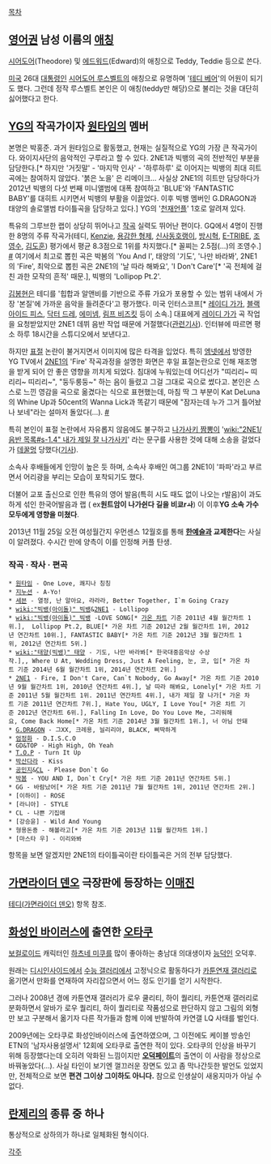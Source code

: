 [[목차]]
== [[영어]]권 남성 이름의 [[애칭]] ==
[[시어도어]](Theodore) 및 [[에드워드]](Edward)의 애칭으로 Teddy, Teddie 등으로 쓴다.

[[미국]] 26대 [[대통령]]인 [[시어도어 루스벨트]]의 애칭으로 유명하며 '[[테디 베어]]'의 어원이 되기도 했다. 그런데 정작 루스벨트 본인은 이 애칭(teddy만 해당)으로 불리는 것을 대단히 싫어했다고 한다.

== [[YG]]의 작곡가이자 [[원타임]]의 멤버 ==
본명은 박홍준. 과거 원타임으로 활동했고, 현재는 실질적으로 YG의 가장 큰 작곡가이다. 와이지사단의 음악적인 구루라고 할 수 있다. 2NE1과 빅뱅의 곡의 전반적인 부분을 담당한다.[* 하지만 '거짓말' - '마지막 인사' - '하루하루' 로 이어지는 빅뱅의 최대 히트곡에는 참여하지 않았다. '붉은 노을' 은 리메이크… 사실상 2NE1의 히트만 담당하다가 2012년 빅뱅의 다섯 번째 미니앨범에 대폭 참여하고 'BLUE'와 'FANTASTIC BABY'를 대히트 시키면서 빅뱅의 부활을 이끌었다. 이후 빅뱅 멤버인 G.DRAGON과 태양의 솔로앨범 타이틀곡을 담당하고 있다.] YG의 '[[천재]][[언플]]' 1호로 알려져 있다.

특유의 그루브한 랩이 상당히 뛰어나고 [[작곡]] 실력도 뛰어난 편이다. GQ에서 4명이 진행한 8명의 주류 작곡가(테디, [[Kenzie]], [[용감한 형제]], [[신사동호랭이]], [[방시혁]], [[E-TRIBE]], [[조영수]], [[김도훈]]) 평가에서 평균 8.3점으로 1위를 차지했다.[* 꼴찌는 2.5점(…)의 조영수.] [http://kbhman.tistory.com/123 #] 여기에서 최고로 뽑힌 곡은 박봄의 'You And I', 태양의 '기도', '나만 바라봐', 2NE1의 'Fire', 최악으로 뽑힌 곡은 2NE1의 '날 따라 해봐요', 'I Don't Care'[* '곡 전체에 걸친 과한 모작의 흔적' 때문.], 빅뱅의 'Lollipop Pt.2'.

[[김봉현]]은 테디를 '힙합과 알앤비를 기반으로 주류 가요가 포용할 수 있는 범위 내에서 가장 '본질'에 가까운 음악을 들려준다'고 평가했다. 미국 인터스코프[* [[레이디 가가]], [[블랙 아이드 피스]], [[닥터 드레]], [[에미넴]], [[림프 비즈킷]] 등이 소속.] 대표에게 [[레이디 가가]] 곡 작업을 요청받았지만 2NE1 데뷔 음반 작업 때문에 거절했다([http://news.naver.com/main/read.nhn?mode=LSD&mid=sec&sid1=106&oid=108&aid=0001985178 관련기사]). 인터뷰에 따르면 평소 하루 18시간을 스튜디오에서 보낸다고.

하지만 [[표절]] 논란이 불거지면서 이미지에 많은 타격을 입었다. 특히 [[엠넷]]에서 방영한 YG TV에서 [[2NE1]]의 'Fire' 작곡과정을 설명한 화면은 후일 표절논란으로 인해 재조명을 받게 되어 안 좋은 영향을 끼치게 되었다. 침대에 누워있는데 어디선가 "띠리리~ 띠리리~ 띠리리~", "둥두룽둥~" 하는 음이 들렸고 그걸 그대로 곡으로 썼다고. 본인은 스스로 느낀 영감을 곡으로 옮겼다는 식으로 표현했는데, 마침 딱 그 부분이 Kat DeLuna의 Whine Up과 50cent의 Wanna Lick과 똑같기 때문에 "잠자는데 누가 그거 틀어놨나 보네"라는 설마저 돌았다(…). [http://youtu.be/O5JY0pU7j98 #]

특히 본인이 표절 논란에서 자유롭지 않음에도 불구하고 [[나가사키 짬뽕]]이 '[[wiki:"2NE1/음반 목록#s-1.4" 내가 제일 잘 나가]]사키' 라는 문구를 사용한 것에 대해 소송을 걸었다가 [[데꿀멍]] 당했다([http://news.naver.com/main/read.nhn?mode=LSD&mid=sec&sid1=102&oid=003&aid=0004633551 기사]).

소속사 후배들에게 인망이 높은 듯 하며, 소속사 후배인 여그룹 2NE1이 '파파'라고 부르면서 어리광을 부리는 모습이 포착되기도 했다.

더불어 교포 출신으로 인한 특유의 영어 발음(특히 시도 때도 없이 나오는 r발음)이 과도하게 섞인 한국어발음과 랩 ( ex'''원트암이 나가쉰다 길을 비쿄rㅘ''') 이 이후'''YG 소속 가수 모두에게 영향을 미쳤다'''. 

2013년 11월 25일 오전 여성월간지 우먼센스 12월호를 통해 '''[[한예슬]]과 교제한다'''는 사실이 알려졌다. 수시간 만에 양측이 이를 인정해 커플 탄생.
=== 작곡 · 작사 · 편곡 ===
 * [[원타임]] - One Love, 쾌지나 칭칭
 * [[지누션]] - A-Yo!
 * [[세븐]] - 열정, 난 알아요, 라라라, Better Together, I`m Going Crazy
 * [[wiki:"빅뱅(아이돌)" 빅뱅]]&[[2NE1]] - Lollipop
 * [[wiki:"빅뱅(아이돌)" 빅뱅]] -LOVE SONG[* [[가온 차트]] 기준 2011년 4월 월간차트 1위.],  Lollipop Pt.2, BLUE[* 가온 차트 기준 2012년 2월 월간차트 1위, 2012년 연간차트 10위.], FANTASTIC BABY[* 가온 차트 기준 2012년 3월 월간차트 1위, 2012년 연간차트 5위.]
 * [[wiki:"태양(빅뱅)" 태양]] - 기도, 나만 바라봐[* 한국대중음악상 수상작.],, Where U At, Wedding Dress, Just A Feeling, 눈, 코, 입[* 가온 차트 기준 2014년 6월 월간차트 1위, 2014년 연간차트 2위.]  
 * [[2NE1]] - Fire, I Don't Care, Can`t Nobody, Go Away[* 가온 차트 기준 2010년 9월 월간차트 1위, 2010년 연간차트 4위.], 날 따라 해봐요, Lonely[* 가온 차트 기준 2011년 5월 월간차트 1위. 2011년 연간차트 4위.], 내가 제일 잘 나가[* 가온 차트 기준 2011년 연간차트 7위.], Hate You, UGLY, I Love You[* 가온 차트 기준 2012년 연간차트 6위.], Falling In Love, Do You Love Me, 그리워해요, Come Back Home[* 가온 차트 기준 2014년 3월 월간차트 1위.], 너 아님 안돼
 * [[G.DRAGON]] - 그XX, 크레용, 늴리리야, BLACK, 삐딱하게
 * [[엄정화]] - D.I.S.C.O
 * GD&TOP - High High, Oh Yeah
 * [[T.O.P]] - Turn It Up
 * [[박산다라]] - Kiss
 * [[공민지]]&[[CL]] - Please Don`t Go
 * [[박봄]] - YOU AND I, Don`t Cry[* 가온 차트 기준 2011년 연간차트 5위.]
 * GG - 바람났어[* 가온 차트 기준 2011년 7월 월간차트 1위, 2011년 연간차트 2위.]
 * [이하이] - ROSE
 * [라니아] - STYLE
 * CL - 나쁜 기집애
 * [강승윤] - Wild And Young
 * 형용돈죵 - 해볼라고[* 가온 차트 기준 2013년 11월 월간차트 1위.]
 * [마스타 우] - 이리와봐

항목을 보면 알겠지만 2NE1의 타이틀곡이란 타이틀곡은 거의 전부 담당했다.
== [[가면라이더 덴오]] 극장판에 등장하는 [[이매진]] ==
[[테디(가면라이더 덴오)]] 항목 참조.

== [[화성인 바이러스]]에 출연한 [[오타쿠]] ==
[[보컬로이드]] 캐릭터인 [[하츠네 미쿠]]를 많이 좋아하는 충남대 의대생이자 [[능덕]]인 오덕후.

원래는 [[디시인사이드]]에서 [[수능 갤러리]]에서 고정닉으로 활동하다가 [[카툰연재 갤러리]]로 옮기면서 만화를 연재하여 자리잡으면서 어느 정도 인기를 얻기 시작한다.

그러나 2008년 경에 카툰연재 갤러리가 로우 쿨리티, 하이 퀄리티, 카툰연재 갤러리로 분화하면서 알바가 로우 퀄리티, 하이 퀄리티로 작품성으로 판단하지 않고 그림의 외형만 보고 구분해서 옮기자 다른 작가들과 함께 이에 반발하여 카연갤 LQ 사태를 벌인다.

2009년에는 오타쿠로 화성인바이러스에 출연하였으며, 그 이전에도 케이블 방송인 ETN의 '남자사용설명서' 12회에 오타쿠로 출연한 적이 있다. 오타쿠의 인상을 바꾸기 위해 등장했다는데 오히려 악화된 느낌이지만 '''[[오덕페이트]]'''의 출연이 이 사람을 정상으로 바꿔놓았다(…). 사실 타인이 보기엔 껄끄러운 장면도 있고 좀 막나간듯한 발언도 있었지만, 전체적으로 보면 '''편견 그이상 그이하도 아니다.''' 참으로 인생살이 새옹지마가 아닐 수 없다.

== [[란제리]]의 종류 중 하나 ==
통상적으로 상하의가 하나로 일체화된 형식이다.

[[각주]]
